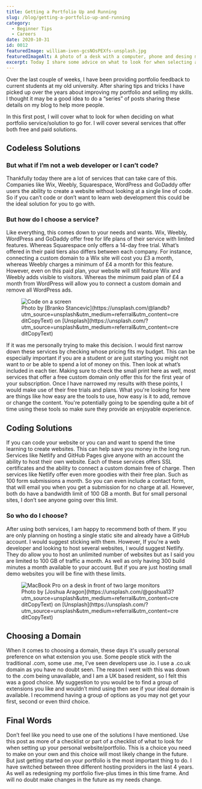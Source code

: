 ```yaml
---
title: Getting a Portfolio Up and Running
slug: /blog/getting-a-portfolio-up-and-running
category:
  - Beginner Tips
  - Careers
date: 2020-10-31
id: 0012
featuredImage: william-iven-gcsNOsPEXfs-unsplash.jpg
featuredImageAlt: A photo of a desk with a computer, phone and desing mock ups by William Iven
excerpt: Today I share some advice on what to look for when selecting a service for hosting or creating your first portfolio.
---
```


Over the last couple of weeks, I have been providing portfolio feedback to current students at my old university. After sharing tips and tricks I have picked up over the years about improving my portfolio and selling my skills. I thought it may be a good idea to do a “series” of posts sharing these details on my blog to help more people.

In this first post, I will cover what to look for when deciding on what portfolio service/solution to go for. I will cover several services that offer both free and paid solutions.

## Codeless Solutions

### But what if I’m not a web developer or I can’t code?

Thankfully today there are a lot of services that can take care of this. Companies like Wix, Weebly, Squarespace, WordPress and GoDaddy offer users the ability to create a website without looking at a single line of code. So if you can’t code or don’t want to learn web development this could be the ideal solution for you to go with.

### But how do I choose a service?

Like everything, this comes down to your needs and wants. Wix, Weebly, WordPress and GoDaddy offer free for life plans of their service with limited features. Whereas Squarespace only offers a 14-day free trial. What’s offered in their paid tiers also differs between each company. For instance, connecting a custom domain to a Wix site will cost you £3 a month, whereas Weebly charges a minimum of £4 a month for this feature. However, even on this paid plan, your website will still feature Wix and Weebly adds visible to visitors. Whereas the minimum paid plan of £4 a month from WordPress will allow you to connect a custom domain and remove all WordPress ads.

<figure>
  <img
    src="./branko-stancevic-GI1hwOGqGtE-unsplash.jpg"
    alt="Code on a screen"
  />
  <figcaption>
    Photo by [Branko
    Stancevic](https://unsplash.com/@landb?utm_source=unsplash&amp;utm_medium=referral&amp;utm_content=creditCopyText)
    on
    [Unsplash](https://unsplash.com/?utm_source=unsplash&amp;utm_medium=referral&amp;utm_content=creditCopyText)
  </figcaption>
</figure>

If it was me personally trying to make this decision. I would first narrow down these services by checking whose pricing fits my budget. This can be especially important if you are a student or are just starting you might not want to or be able to spend a lot of money on this. Then look at what’s included in each tier. Making sure to check the small print here as well, most services that offer a free custom domain only offer this for the first year of your subscription. Once I have narrowed my results with these points, I would make use of their free trials and plans. What you're looking for here are things like how easy are the tools to use, how easy is it to add, remove or change the content. You're potentially going to be spending quite a bit of time using these tools so make sure they provide an enjoyable experience.

## Coding Solutions

If you can code your website or you can and want to spend the time learning to create websites. This can help save you money in the long run. Services like Netlify and GitHub Pages give anyone with an account the ability to host their own website. Each of these services offers SSL certificates and the ability to connect a custom domain free of charge.
Then services like Netlify offer even more goodies with their free plan. Such as 100 form submissions a month. So you can even include a contact form, that will email you when you get a submission for no charge at all. However, both do have a bandwidth limit of 100 GB a month. But for small personal sites, I don’t see anyone going over this limit.

### So who do I choose?

After using both services, I am happy to recommend both of them. If you are only planning on hosting a single static site and already have a GitHub account. I would suggest sticking with them. However, If you're a web developer and looking to host several websites, I would suggest Netlify. They do allow you to host an unlimited number of websites but as I said you are limited to 100 GB of traffic a month. As well as only having 300 build minutes a month available to your account. But if you are just hosting small demo websites you will be fine with these limits.

<figure>
  <img
    src="./joshua-aragon-BMnhuwFYr7w-unsplash.jpg"
    alt="MacBook Pro on a desk in front of two large monitors"
  />
  <figcaption>
    Photo by [Joshua
    Aragon](https://unsplash.com/@goshua13?utm_source=unsplash&amp;utm_medium=referral&amp;utm_content=creditCopyText)
    on
    [Unsplash](https://unsplash.com/?utm_source=unsplash&amp;utm_medium=referral&amp;utm_content=creditCopyText)
  </figcaption>
</figure>

## Choosing a Domain

When it comes to choosing a domain, these days it's usually personal preference on what extension you use. Some people stick with the traditional .com, some use .me, I’ve seen developers use .io. I use a .co.uk domain as you have no doubt seen. The reason I went with this was down to the .com being unavailable, and I am a UK based resident, so I felt this was a good choice. My suggestion to you would be to find a group of extensions you like and wouldn’t mind using then see if your ideal domain is available. I recommend having a group of options as you may not get your first, second or even third choice.

## Final Words

Don’t feel like you need to use one of the solutions I have mentioned. Use this post as more of a checklist or part of a checklist of what to look for when setting up your personal website/portfolio. This is a choice you need to make on your own and this choice will most likely change in the future. But just getting started on your portfolio is the most important thing to do. I have switched between three different hosting providers in the last 4 years. As well as redesigning my portfolio five-plus times in this time frame. And will no doubt make changes in the future as my needs change.

